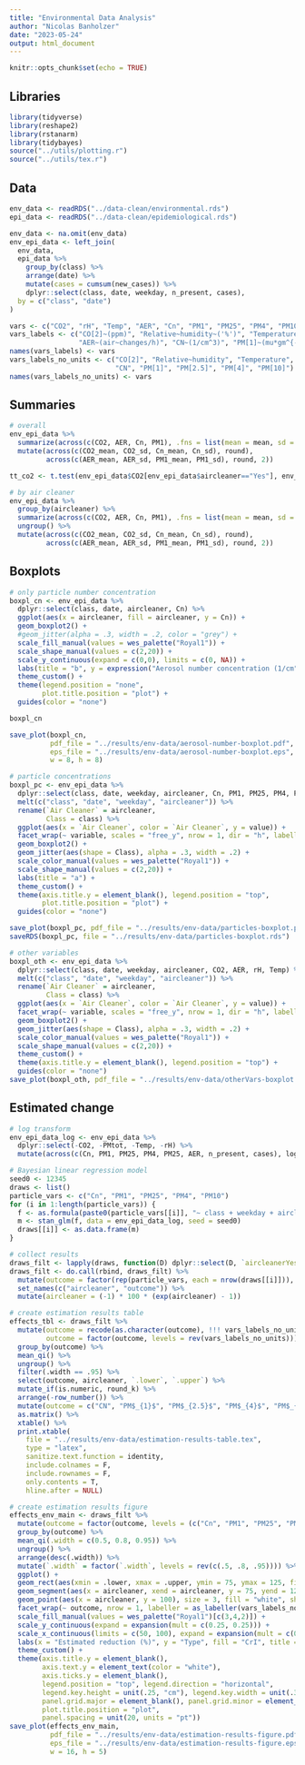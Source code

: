 ```yaml
---
title: "Environmental Data Analysis"
author: "Nicolas Banholzer"
date: "2023-05-24"
output: html_document
---
```


```r
knitr::opts_chunk$set(echo = TRUE)
```

## Libraries

```r
library(tidyverse)
library(reshape2)
library(rstanarm)
library(tidybayes)
source("../utils/plotting.r")
source("../utils/tex.r")
```

## Data

```r
env_data <- readRDS("../data-clean/environmental.rds")
epi_data <- readRDS("../data-clean/epidemiological.rds")

env_data <- na.omit(env_data)
env_epi_data <- left_join(
  env_data,
  epi_data %>% 
    group_by(class) %>%
    arrange(date) %>%
    mutate(cases = cumsum(new_cases)) %>%
    dplyr::select(class, date, weekday, n_present, cases),
  by = c("class", "date")
)

vars <- c("CO2", "rH", "Temp", "AER", "Cn", "PM1", "PM25", "PM4", "PM10")
vars_labels <- c("CO[2]~(ppm)", "Relative~humidity~('%')", "Temperature~(degree*C)", 
                 "AER~(air~changes/h)", "CN~(1/cm^3)", "PM[1]~(mu*gm^{-3})", "PM[2.5]~(mu*gm^{-3})", "PM[4]~(mu*gm^{-3})", "PM[10]~(mu*gm^{-3})")
names(vars_labels) <- vars
vars_labels_no_units <- c("CO[2]", "Relative~humidity", "Temperature", "Air~exchange~rate",
                          "CN", "PM[1]", "PM[2.5]", "PM[4]", "PM[10]")
names(vars_labels_no_units) <- vars
```

## Summaries

```r
# overall
env_epi_data %>%
  summarize(across(c(CO2, AER, Cn, PM1), .fns = list(mean = mean, sd = sd), .names = "{.col}_{.fn}")) %>%
  mutate(across(c(CO2_mean, CO2_sd, Cn_mean, Cn_sd), round),
         across(c(AER_mean, AER_sd, PM1_mean, PM1_sd), round, 2))

tt_co2 <- t.test(env_epi_data$CO2[env_epi_data$aircleaner=="Yes"], env_epi_data$CO2[env_epi_data$aircleaner=="No"])

# by air cleaner
env_epi_data %>%
  group_by(aircleaner) %>%
  summarize(across(c(CO2, AER, Cn, PM1), .fns = list(mean = mean, sd = sd), .names = "{.col}_{.fn}")) %>%
  ungroup() %>%
  mutate(across(c(CO2_mean, CO2_sd, Cn_mean, Cn_sd), round),
         across(c(AER_mean, AER_sd, PM1_mean, PM1_sd), round, 2))
```

## Boxplots

```r
# only particle number concentration
boxpl_cn <- env_epi_data %>%
  dplyr::select(class, date, aircleaner, Cn) %>%
  ggplot(aes(x = aircleaner, fill = aircleaner, y = Cn)) +
  geom_boxplot2() +
  #geom_jitter(alpha = .3, width = .2, color = "grey") +
  scale_fill_manual(values = wes_palette("Royal1")) +
  scale_shape_manual(values = c(2,20)) +
  scale_y_continuous(expand = c(0,0), limits = c(0, NA)) +
  labs(title = "b", y = expression("Aerosol number concentration (1/cm"^3*")"), x = "Air cleaner") +
  theme_custom() +
  theme(legend.position = "none",
        plot.title.position = "plot") +
  guides(color = "none")

boxpl_cn

save_plot(boxpl_cn, 
          pdf_file = "../results/env-data/aerosol-number-boxplot.pdf", 
          eps_file = "../results/env-data/aerosol-number-boxplot.eps", 
          w = 8, h = 8)
```

```r
# particle concentrations
boxpl_pc <- env_epi_data %>%
  dplyr::select(class, date, weekday, aircleaner, Cn, PM1, PM25, PM4, PM10) %>%
  melt(c("class", "date", "weekday", "aircleaner")) %>%
  rename(`Air Cleaner` = aircleaner,
         Class = class) %>%
  ggplot(aes(x = `Air Cleaner`, color = `Air Cleaner`, y = value)) +
  facet_wrap(~ variable, scales = "free_y", nrow = 1, dir = "h", labeller = as_labeller(vars_labels, label_parsed)) +
  geom_boxplot2() +
  geom_jitter(aes(shape = Class), alpha = .3, width = .2) +
  scale_color_manual(values = wes_palette("Royal1")) +
  scale_shape_manual(values = c(2,20)) +
  labs(title = "a") +
  theme_custom() +
  theme(axis.title.y = element_blank(), legend.position = "top",
        plot.title.position = "plot") +
  guides(color = "none")

save_plot(boxpl_pc, pdf_file = "../results/env-data/particles-boxplot.pdf", eps_file = "../results/env-data/particles-boxplot.eps", w = 16, h = 8)
saveRDS(boxpl_pc, file = "../results/env-data/particles-boxplot.rds")

# other variables
boxpl_oth <- env_epi_data %>%
  dplyr::select(class, date, weekday, aircleaner, CO2, AER, rH, Temp) %>%
  melt(c("class", "date", "weekday", "aircleaner")) %>%
  rename(`Air Cleaner` = aircleaner,
         Class = class) %>%
  ggplot(aes(x = `Air Cleaner`, color = `Air Cleaner`, y = value)) +
  facet_wrap(~ variable, scales = "free_y", nrow = 1, dir = "h", labeller = as_labeller(vars_labels, label_parsed)) +
  geom_boxplot2() +
  geom_jitter(aes(shape = Class), alpha = .3, width = .2) +
  scale_color_manual(values = wes_palette("Royal1")) +
  scale_shape_manual(values = c(2,20)) +
  theme_custom() +
  theme(axis.title.y = element_blank(), legend.position = "top") +
  guides(color = "none")
save_plot(boxpl_oth, pdf_file = "../results/env-data/otherVars-boxplot.pdf", w = 16, h = 8)
```

## Estimated change

```r
# log transform
env_epi_data_log <- env_epi_data %>%
  dplyr::select(-CO2, -PMtot, -Temp, -rH) %>%
  mutate(across(c(Cn, PM1, PM25, PM4, PM25, AER, n_present, cases), log)) 

# Bayesian linear regression model
seed0 <- 12345
draws <- list()
particle_vars <- c("Cn", "PM1", "PM25", "PM4", "PM10")
for (i in 1:length(particle_vars)) {
  f <- as.formula(paste0(particle_vars[[i]], "~ class + weekday + aircleaner + n_present + AER + cases"))
  m <- stan_glm(f, data = env_epi_data_log, seed = seed0)
  draws[[i]] <- as.data.frame(m)
}

# collect results
draws_filt <- lapply(draws, function(D) dplyr::select(D, `aircleanerYes`))
draws_filt <- do.call(rbind, draws_filt) %>%
  mutate(outcome = factor(rep(particle_vars, each = nrow(draws[[i]])), levels = rev(particle_vars))) %>%
  set_names(c("aircleaner", "outcome")) %>%
  mutate(aircleaner = (-1) * 100 * (exp(aircleaner) - 1))

# create estimation results table
effects_tbl <- draws_filt %>%
  mutate(outcome = recode(as.character(outcome), !!! vars_labels_no_units),
         outcome = factor(outcome, levels = rev(vars_labels_no_units))) %>%
  group_by(outcome) %>%
  mean_qi() %>%
  ungroup() %>%
  filter(.width == .95) %>%
  select(outcome, aircleaner, `.lower`, `.upper`) %>%
  mutate_if(is.numeric, round_k) %>%
  arrange(-row_number()) %>%
  mutate(outcome = c("CN", "PM$_{1}$", "PM$_{2.5}$", "PM$_{4}$", "PM$_{10}$")) %>%
  as.matrix() %>%
  xtable() %>%
  print.xtable(
    file = "../results/env-data/estimation-results-table.tex",
    type = "latex",
    sanitize.text.function = identity,
    include.colnames = F,
    include.rownames = F,
    only.contents = T,
    hline.after = NULL)

# create estimation results figure
effects_env_main <- draws_filt %>%
  mutate(outcome = factor(outcome, levels = (c("Cn", "PM1", "PM25", "PM4", "PM10")))) %>%
  group_by(outcome) %>%
  mean_qi(.width = c(0.5, 0.8, 0.95)) %>%
  ungroup() %>%
  arrange(desc(.width)) %>%
  mutate(`.width` = factor(`.width`, levels = rev(c(.5, .8, .95)))) %>%
  ggplot() +
  geom_rect(aes(xmin = .lower, xmax = .upper, ymin = 75, ymax = 125, fill = `.width`)) +
  geom_segment(aes(x = aircleaner, xend = aircleaner, y = 75, yend = 125), size = 1.5 / cm(1)) +
  geom_point(aes(x = aircleaner, y = 100), size = 3, fill = "white", shape = 21) +
  facet_wrap(~ outcome, nrow = 1, labeller = as_labeller(vars_labels_no_units, label_parsed)) +
  scale_fill_manual(values = wes_palette("Royal1")[c(3,4,2)]) +
  scale_y_continuous(expand = expansion(mult = c(0.25, 0.25))) +
  scale_x_continuous(limits = c(50, 100), expand = expansion(mult = c(0.1, 0.1)), breaks = c(50, 75, 100)) +
  labs(x = "Estimated reduction (%)", y = "Type", fill = "CrI", title = "b") +
  theme_custom() +
  theme(axis.title.y = element_blank(),
        axis.text.y = element_text(color = "white"),
        axis.ticks.y = element_blank(),
        legend.position = "top", legend.direction = "horizontal",
        legend.key.height = unit(.25, "cm"), legend.key.width = unit(.35, "cm"), 
        panel.grid.major = element_blank(), panel.grid.minor = element_blank(),
        plot.title.position = "plot",
        panel.spacing = unit(20, units = "pt")) 
save_plot(effects_env_main, 
          pdf_file = "../results/env-data/estimation-results-figure.pdf",
          eps_file = "../results/env-data/estimation-results-figure.eps",
          w = 16, h = 5)
```


